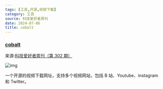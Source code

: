 ```yaml
---
tags: [工具,开源,视频下载]
category: 工具
source: 科技爱好者周刊
date: 2024-07-06
title: cobalt
---
```


### [cobalt](https://cobalt.tools/)

来源:[科技爱好者周刊（第 302 期）](https://www.ruanyifeng.com/blog/2024/05/weekly-issue-302.html)

![img](/sections/001.cobalt.png)

一个开源的视频下载网址，支持多个视频网站，包括 B 站、Youtube、instagram 和 Twitter。
